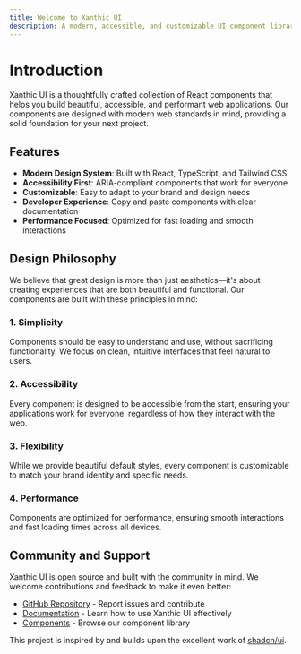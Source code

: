 ```yaml
---
title: Welcome to Xanthic UI
description: A modern, accessible, and customizable UI component library for building stunning React applications.
---
```


# Introduction

Xanthic UI is a thoughtfully crafted collection of React components that helps you build beautiful, accessible, and performant web applications. Our components are designed with modern web standards in mind, providing a solid foundation for your next project.

## Features

- **Modern Design System**: Built with React, TypeScript, and Tailwind CSS
- **Accessibility First**: ARIA-compliant components that work for everyone
- **Customizable**: Easy to adapt to your brand and design needs
- **Developer Experience**: Copy and paste components with clear documentation
- **Performance Focused**: Optimized for fast loading and smooth interactions

## Design Philosophy

We believe that great design is more than just aesthetics—it's about creating experiences that are both beautiful and functional. Our components are built with these principles in mind:

### 1. Simplicity

Components should be easy to understand and use, without sacrificing functionality. We focus on clean, intuitive interfaces that feel natural to users.

### 2. Accessibility

Every component is designed to be accessible from the start, ensuring your applications work for everyone, regardless of how they interact with the web.

### 3. Flexibility

While we provide beautiful default styles, every component is customizable to match your brand identity and specific needs.

### 4. Performance

Components are optimized for performance, ensuring smooth interactions and fast loading times across all devices.

## Community and Support

Xanthic UI is open source and built with the community in mind. We welcome contributions and feedback to make it even better:

- [GitHub Repository](https://github.com/PrtHub/xanthic-ui) - Report issues and contribute
- [Documentation](/docs) - Learn how to use Xanthic UI effectively
- [Components](/components) - Browse our component library

This project is inspired by and builds upon the excellent work of [shadcn/ui](https://ui.shadcn.com).
